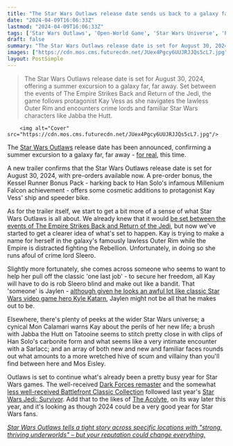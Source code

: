 ```yaml
---
title: "The Star Wars Outlaws release date sends us back to a galaxy far, far away this summer"
date: "2024-04-09T16:06:33Z"
lastmod: "2024-04-09T16:06:33Z"
tags: ['Star Wars Outlaws', 'Open-World Game', 'Star Wars Universe', 'Empire Strikes Back', 'Return of the Jedi', 'Outer Rim', 'Rebellion', 'Crime Lord', 'Kay Vess', 'Jaylen', 'Kyle Katarn', 'Mon Calamari', 'Jabba the Hutt', 'Tatooine', 'Sarlacc', 'Dark Forces Remaster', 'Star Wars Battlefront Classic Collection', 'Star Wars Jedi: Survivor', 'The Acolyte']
draft: false
summary: "The Star Wars Outlaws release date is set for August 30, 2024, offering a summer excursion to a galaxy far, far away. Set between the events of The Empire Strikes Back and Return of the Jedi, the game follows protagonist Kay Vess as she navigates the lawless Outer Rim and encounters crime lords and familiar Star Wars characters like Jabba the Hutt."
images: ["https://cdn.mos.cms.futurecdn.net/JUex4Pgcy6UUJRJJQs5cL7.jpg"]
layout: PostSimple
---
```

> The Star Wars Outlaws release date is set for August 30, 2024, offering a summer excursion to a galaxy far, far away. Set between the events of The Empire Strikes Back and Return of the Jedi, the game follows protagonist Kay Vess as she navigates the lawless Outer Rim and encounters crime lords and familiar Star Wars characters like Jabba the Hutt.


        <img alt="Cover" src="https://cdn.mos.cms.futurecdn.net/JUex4Pgcy6UUJRJJQs5cL7.jpg"/>
        
The [<u>Star Wars Outlaws</u>](https://www.gamesradar.com/star-wars-outlaws-guide/) release date has been announced, confirming a summer excursion to a galaxy far, far away - [for real](https://www.gamesradar.com/star-wars-outlaws-release-date-leaks-and-you-can-seemingly-play-the-open-world-game-3-days-early-with-the-gold-or-ultimate-editions/), this time.

A new trailer confirms that the Star Wars Outlaws release date is set for August 30, 2024, with pre-orders available now. A pre-order bonus, the Kessel Runner Bonus Pack - harking back to Han Solo's infamous Millenium Falcon achievement - offers some cosmetic additions to protagonist Kay Vess' ship and speeder bike.

As for the trailer itself, we start to get a bit more of a sense of what Star Wars Outlaws is all about. We already knew that it would [<u>be set between the events of The Empire Strikes Back and Return of the Jedi</u>](https://www.gamesradar.com/star-wars-outlaws-is-set-between-empire-strikes-back-and-return-of-the-jedi-so-you-can-do-maximum-crimes/), but now we've started to get a clearer idea of what's set to happen. Kay is trying to make a name for herself in the galaxy's famously lawless Outer Rim while the Empire is distracted fighting the Rebellion. Unfortunately, in doing so she runs afoul of crime lord Sleero.

Slightly more fortunately, she comes across someone who seems to want to help her pull off the classic 'one last job' - to secure her freedom, all Kay will have to do is rob Sleero blind and make out like a bandit. That 'someone' is Jaylen - [<u>although given he looks an awful lot like classic Star Wars video game hero Kyle Katarn</u>](https://www.gamesradar.com/star-wars-outlaws-fans-think-the-trailer-is-hiding-a-classic-hero-in-plain-sight/), Jaylen might not be all that he makes out to be.

Elsewhere, there's plenty of peeks at the wider Star Wars universe; a cynical Mon Calamari warns Kay about the perils of her new life; a brush with Jabba the Hutt on Tatooine seems to stitch pretty close in with clips of Han Solo's carbonite form and what seems like a very intimate encounter with a Sarlacc; and an array of both new and new and familiar faces rounds out what amounts to a more wretched hive of scum and villainy than you'll find between here and Mos Eisley.

Outlaws is set to continue what's already been a pretty busy year for Star Wars games. The well-received [Dark Forces remaster](https://www.gamesradar.com/after-29-years-the-star-wars-dark-forces-remaster-proves-its-still-a-blast-but-fans-already-made-the-perfect-fps-port-for-free/) and the somewhat [less well-received Battlefront Classic Collection](https://www.gamesradar.com/hefty-star-wars-battlefront-classic-collection-patch-attempts-to-right-the-starship-after-a-controversial-launch-starting-with-a-fix-for-an-infamous-19-year-old-bug-and-more/) followed last year's [Star Wars Jedi: Survivor](https://www.gamesradar.com/star-wars-jedi-survivor-review/). Add that to the likes of [The Acolyte](https://www.gamesradar.com/star-wars-the-acolyte-trailer-cast-release-date/), on its way later this year, and it's looking as though 2024 could be a very good year for Star Wars fans.

[<em>Star Wars Outlaws tells a tight story across specific locations with "strong, thriving underworlds" – but your reputation could change everything.</em>](https://www.gamesradar.com/star-wars-outlaws-tells-a-tight-story-across-specific-locations-with-strong-thriving-underworlds-but-your-reputation-could-change-everything/)
        